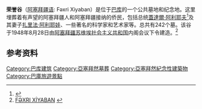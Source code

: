 {{Infobox_cemetery
|name        = 荣誉谷
|image       = Seyyad Aran visits Heydar Aliyev Grave 2.jpg
|imagesize   = 
|caption     = [[盖达尔·阿利耶夫|盖达尔·阿利耶夫]]的墓地
|established = 1948年8月28日
|country     = {{flag|Azerbaijan}}
|location    = [[巴库|巴库]]
|coordinates = {{coord|40|21|42|N|49|49|15|E|display=inline,title}} 
|type        = 公共
|owner       = <!-- entity that owns the cemetery-->
|size        = <!-- geographic size such as acres-->
|graves      = 242
|website     = <!-- official website -->
}}
'''荣誉谷'''（[[阿塞拜疆语|阿塞拜疆语]]: Fəxri Xiyaban）是位于[[巴库|巴库]]的一个公共墓地和纪念地。这里埋葬着有声望的阿塞拜疆人和阿塞拜疆接纳的侨民，包括总统[[蓋達爾·阿利耶夫|蓋達爾·阿利耶夫]]<ref>{{Cite web |url=http://en.apa.az/print/184246 |title=蓋達爾·阿利耶夫陵園 |access-date=2015-10-16 |archive-url=https://web.archive.org/web/20180528133404/http://en.apa.az/print/184246 |archive-date=2018-05-28 |dead-url=yes }}</ref>及其妻子[[扎里法·阿利耶娃|扎里法·阿利耶娃]]、一些著名的科学家和艺术家等。总共有242个墓。该谷于1948年8月28日由[[阿塞拜疆苏维埃社会主义共和国|阿塞拜疆苏维埃社会主义共和国]]内阁会议下令建造。<ref>[http://www.azerbaijan.az/portal/Society/Honorary/cemetery_01_a.html FƏXRI XİYABAN] {{Wayback|url=http://www.azerbaijan.az/portal/Society/Honorary/cemetery_01_a.html |date=20130609102706 }} {{az icon}}</ref>

==参考资料==
{{reflist}}

[[Category:巴库建筑|Category:巴库建筑]]
[[Category:亞塞拜然墓葬|Category:亞塞拜然墓葬]]
[[Category:亞塞拜然紀念性建築物|Category:亞塞拜然紀念性建築物]]
[[Category:巴庫旅遊景點|Category:巴庫旅遊景點]]